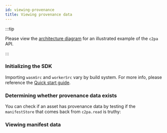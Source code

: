 ```yaml
---
id: viewing-provenance
title: Viewing provenance data
---
```



:::tip

Please view the [architecture diagram](../#architecture) for an illustrated example of the `c2pa` API.

:::

### Initializing the SDK

Importing `wasmSrc` and `workerSrc` vary by build system. For more info, please reference the [Quick start guide](../getting-started/quick-start#bringing-in-the-library).

### Determining whether provenance data exists

You can check if an asset has provenance data by testing if the `manifestStore` that comes back from `c2pa.read` is truthy:

<Sandbox file="/examples/check-provenance/main.ts" displayType="preview" />

### Viewing manifest data

<Sandbox file="/examples/active-manifest/main.ts" displayType="preview" />
